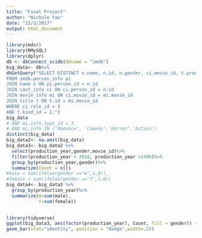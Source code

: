 ```yaml
---
title: "Final Project"
author: "Nichole Yao"
date: "12/3/2017"
output: html_document
---
```


```r
library(mdsr)
library(RMySQL)
library(dplyr)
db <- dbConnect_scidb(dbname = "imdb")
big_data<- db%>% 
dbGetQuery("SELECT DISTINCT n.name, n.id, n.gender, ci.movie_id, t.production_year
FROM imdb.person_info pi
JOIN name n ON pi.person_id = n.id
JOIN cast_info ci ON ci.person_id = n.id
JOIN movie_info mi ON ci.movie_id = mi.movie_id
JOIN title t ON t.id = mi.movie_id
WHERE ci.role_id = 3
AND t.kind_id = 1;")
big_data
# AND mi.info_type_id = 3 
# AND mi.info IN ('Romance', 'Comedy','Horror','Action')
distinct(big_data)
big_data2<- na.omit(big_data)
big_data3<- big_data2 %>%
  select(production_year,gender,movie_id)%>%
  filter(production_year < 2018, production_year >1996)%>%
  group_by(production_year,gender)%>%
  summarize(Count = n())
#male = sum(ifelse(gender =="m",1,0)),
#female = sum(ifelse(gender =="f",1,0))
big_data4<- big_data3 %>%
  group_by(production_year)%>%
  summarize(m=sum(male),
            f=sum(female))

 
library(tidyverse)
ggplot(big_data3, aes(factor(production_year), Count, fill = gender)) + 
geom_bar(stat="identity", position = "dodge",width=.55)
```
